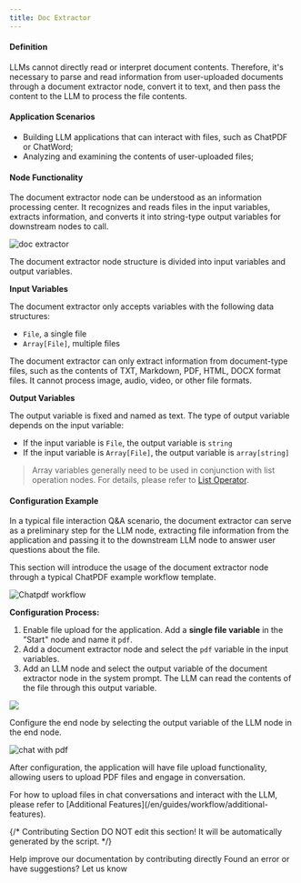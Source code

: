 ```yaml
---
title: Doc Extractor
---
```


#### Definition

LLMs cannot directly read or interpret document contents. Therefore, it's necessary to parse and read information from user-uploaded documents through a document extractor node, convert it to text, and then pass the content to the LLM to process the file contents.

#### Application Scenarios

* Building LLM applications that can interact with files, such as ChatPDF or ChatWord;
* Analyzing and examining the contents of user-uploaded files;

#### Node Functionality

The document extractor node can be understood as an information processing center. It recognizes and reads files in the input variables, extracts information, and converts it into string-type output variables for downstream nodes to call.

![doc extractor](https://assets-docs.dify.ai/dify-enterprise-mintlify/en/guides/workflow/node/f3853b40904e275da895711107e9c72f.png)

The document extractor node structure is divided into input variables and output variables.

**Input Variables**

The document extractor only accepts variables with the following data structures:

* `File`, a single file
* `Array[File]`, multiple files

The document extractor can only extract information from document-type files, such as the contents of TXT, Markdown, PDF, HTML, DOCX format files. It cannot process image, audio, video, or other file formats.

**Output Variables**

The output variable is fixed and named as text. The type of output variable depends on the input variable:

* If the input variable is `File`, the output variable is `string`
* If the input variable is `Array[File]`, the output variable is `array[string]`

> Array variables generally need to be used in conjunction with list operation nodes. For details, please refer to [List Operator](/en/guides/workflow/nodes/list-operator).

#### Configuration Example

In a typical file interaction Q\&A scenario, the document extractor can serve as a preliminary step for the LLM node, extracting file information from the application and passing it to the downstream LLM node to answer user questions about the file.

This section will introduce the usage of the document extractor node through a typical ChatPDF example workflow template.

![Chatpdf workflow](https://assets-docs.dify.ai/dify-enterprise-mintlify/en/guides/workflow/node/f6ea094b30b240c999a4248d1fc21a1c.png)

**Configuration Process:**

1. Enable file upload for the application. Add a **single file variable** in the "Start" node and name it `pdf`.
2. Add a document extractor node and select the `pdf` variable in the input variables.
3. Add an LLM node and select the output variable of the document extractor node in the system prompt. The LLM can read the contents of the file through this output variable.

![](https://assets-docs.dify.ai/dify-enterprise-mintlify/en/guides/workflow/node/83bca46bcde07069660ff649e5c7cf4c.png)

Configure the end node by selecting the output variable of the LLM node in the end node.

![chat with pdf](https://assets-docs.dify.ai/dify-enterprise-mintlify/en/guides/workflow/node/d05301438e8aab7393bb5863554f1009.png)

After configuration, the application will have file upload functionality, allowing users to upload PDF files and engage in conversation.

<Info>
For how to upload files in chat conversations and interact with the LLM, please refer to [Additional Features](/en/guides/workflow/additional-features).
</Info>

{/*
Contributing Section
DO NOT edit this section!
It will be automatically generated by the script.
*/}

<CardGroup cols="2">
    <Card
        title="Edit this page"
        icon="pen-to-square"
        href="https://github.com/langgenius/dify-docs-mintlify/edit/main/en/guides/workflow/node/doc-extractor.mdx"
    >
        Help improve our documentation by contributing directly
    </Card>
    <Card
        title="Report an issue"
        icon="github"
        href="https://github.com/langgenius/dify-docs-mintlify/issues/new?title=Documentation%20Issue%3A%20xtrac&body=%23%23%20Issue%20Description%0A%3C%21--%20Please%20briefly%20describe%20the%20issue%20you%20found%20--%3E%0A%0A%23%23%20Page%20Link%0Ahttps%3A%2F%2Fgithub.com%2Flanggenius%2Fdify-docs-mintlify%2Fblob%2Fmain%2Fen/guides/workflow/node%2Fdoc-extractor.mdx%0A%0A%23%23%20Suggested%20Changes%0A%3C%21--%20If%20you%20have%20specific%20suggestions%20for%20changes%2C%20please%20describe%20them%20here%20--%3E%0A%0A%3C%21--%20Thank%20you%20for%20helping%20improve%20our%20documentation%21%20--%3E"
    >
        Found an error or have suggestions? Let us know
    </Card>
</CardGroup>
